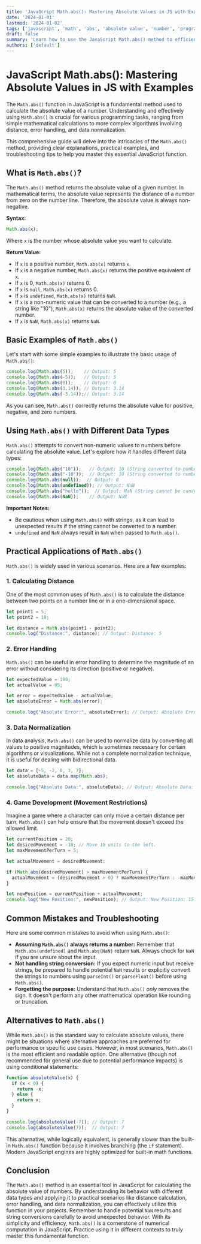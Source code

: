 ```yaml
---
title: 'JavaScript Math.abs(): Mastering Absolute Values in JS with Examples'
date: '2024-01-01'
lastmod: '2024-01-02'
tags: ['javascript', 'math', 'abs', 'absolute value', 'number', 'programming']
draft: false
summary: 'Learn how to use the JavaScript Math.abs() method to efficiently calculate the absolute value of numbers. This comprehensive guide provides clear explanations, practical examples, and troubleshooting tips to master this essential function.'
authors: ['default']
---
```


# JavaScript Math.abs(): Mastering Absolute Values in JS with Examples

The `Math.abs()` function in JavaScript is a fundamental method used to calculate the absolute value of a number.  Understanding and effectively using `Math.abs()` is crucial for various programming tasks, ranging from simple mathematical calculations to more complex algorithms involving distance, error handling, and data normalization.

This comprehensive guide will delve into the intricacies of the `Math.abs()` method, providing clear explanations, practical examples, and troubleshooting tips to help you master this essential JavaScript function.

## What is `Math.abs()`?

The `Math.abs()` method returns the absolute value of a given number.  In mathematical terms, the absolute value represents the distance of a number from zero on the number line.  Therefore, the absolute value is always non-negative.

**Syntax:**

```javascript
Math.abs(x);
```

Where `x` is the number whose absolute value you want to calculate.

**Return Value:**

*   If `x` is a positive number, `Math.abs(x)` returns `x`.
*   If `x` is a negative number, `Math.abs(x)` returns the positive equivalent of `x`.
*   If `x` is 0, `Math.abs(x)` returns 0.
*   If `x` is `null`, `Math.abs(x)` returns 0.
*   If `x` is `undefined`, `Math.abs(x)` returns `NaN`.
*   If `x` is a non-numeric value that can be converted to a number (e.g., a string like "10"), `Math.abs(x)` returns the absolute value of the converted number.
*   If `x` is `NaN`, `Math.abs(x)` returns `NaN`.

## Basic Examples of `Math.abs()`

Let's start with some simple examples to illustrate the basic usage of `Math.abs()`:

```javascript
console.log(Math.abs(5));    // Output: 5
console.log(Math.abs(-5));   // Output: 5
console.log(Math.abs(0));    // Output: 0
console.log(Math.abs(3.14)); // Output: 3.14
console.log(Math.abs(-3.14));// Output: 3.14
```

As you can see, `Math.abs()` correctly returns the absolute value for positive, negative, and zero numbers.

## Using `Math.abs()` with Different Data Types

`Math.abs()` attempts to convert non-numeric values to numbers before calculating the absolute value. Let's explore how it handles different data types:

```javascript
console.log(Math.abs("10"));   // Output: 10 (String converted to number)
console.log(Math.abs("-10"));  // Output: 10 (String converted to number)
console.log(Math.abs(null));  // Output: 0
console.log(Math.abs(undefined)); // Output: NaN
console.log(Math.abs("hello"));  // Output: NaN (String cannot be converted)
console.log(Math.abs(NaN));    // Output: NaN
```

**Important Notes:**

*   Be cautious when using `Math.abs()` with strings, as it can lead to unexpected results if the string cannot be converted to a number.
*   `undefined` and `NaN` always result in `NaN` when passed to `Math.abs()`.

## Practical Applications of `Math.abs()`

`Math.abs()` is widely used in various scenarios.  Here are a few examples:

### 1. Calculating Distance

One of the most common uses of `Math.abs()` is to calculate the distance between two points on a number line or in a one-dimensional space.

```javascript
let point1 = 5;
let point2 = 10;

let distance = Math.abs(point1 - point2);
console.log("Distance:", distance); // Output: Distance: 5
```

### 2. Error Handling

`Math.abs()` can be useful in error handling to determine the magnitude of an error without considering its direction (positive or negative).

```javascript
let expectedValue = 100;
let actualValue = 95;

let error = expectedValue - actualValue;
let absoluteError = Math.abs(error);

console.log("Absolute Error:", absoluteError); // Output: Absolute Error: 5
```

### 3. Data Normalization

In data analysis, `Math.abs()` can be used to normalize data by converting all values to positive magnitudes, which is sometimes necessary for certain algorithms or visualizations. While not a complete normalization technique, it is useful for dealing with bidirectional data.

```javascript
let data = [-5, -2, 0, 3, 7];
let absoluteData = data.map(Math.abs);

console.log("Absolute Data:", absoluteData); // Output: Absolute Data: [ 5, 2, 0, 3, 7 ]
```

### 4. Game Development (Movement Restrictions)

Imagine a game where a character can only move a certain distance per turn.  `Math.abs()` can help ensure that the movement doesn't exceed the allowed limit.

```javascript
let currentPosition = 20;
let desiredMovement = -10; // Move 10 units to the left.
let maxMovementPerTurn = 5;

let actualMovement = desiredMovement;

if (Math.abs(desiredMovement) > maxMovementPerTurn) {
  actualMovement = (desiredMovement > 0) ? maxMovementPerTurn : -maxMovementPerTurn; //Clamp to the maximum movement.
}

let newPosition = currentPosition + actualMovement;
console.log("New Position:", newPosition); // Output: New Position: 15.  The character could only move -5 because maxMovementPerTurn was 5.
```

## Common Mistakes and Troubleshooting

Here are some common mistakes to avoid when using `Math.abs()`:

*   **Assuming `Math.abs()` always returns a number:** Remember that `Math.abs(undefined)` and `Math.abs(NaN)` return `NaN`. Always check for `NaN` if you are unsure about the input.
*   **Not handling string conversion:** If you expect numeric input but receive strings, be prepared to handle potential `NaN` results or explicitly convert the strings to numbers using `parseInt()` or `parseFloat()` before using `Math.abs()`.
*   **Forgetting the purpose:** Understand that `Math.abs()` *only* removes the sign. It doesn't perform any other mathematical operation like rounding or truncation.

## Alternatives to `Math.abs()`

While `Math.abs()` is the standard way to calculate absolute values, there might be situations where alternative approaches are preferred for performance or specific use cases.  However, in most scenarios, `Math.abs()` is the most efficient and readable option. One alternative (though not recommended for general use due to potential performance impacts) is using conditional statements:

```javascript
function absoluteValue(x) {
  if (x < 0) {
    return -x;
  } else {
    return x;
  }
}

console.log(absoluteValue(-7)); // Output: 7
console.log(absoluteValue(7));  // Output: 7
```

This alternative, while logically equivalent, is generally slower than the built-in `Math.abs()` function because it involves branching (the `if` statement). Modern JavaScript engines are highly optimized for built-in math functions.

## Conclusion

The `Math.abs()` method is an essential tool in JavaScript for calculating the absolute value of numbers. By understanding its behavior with different data types and applying it to practical scenarios like distance calculation, error handling, and data normalization, you can effectively utilize this function in your projects. Remember to handle potential `NaN` results and string conversions carefully to avoid unexpected behavior. With its simplicity and efficiency, `Math.abs()` is a cornerstone of numerical computation in JavaScript.  Practice using it in different contexts to truly master this fundamental function.